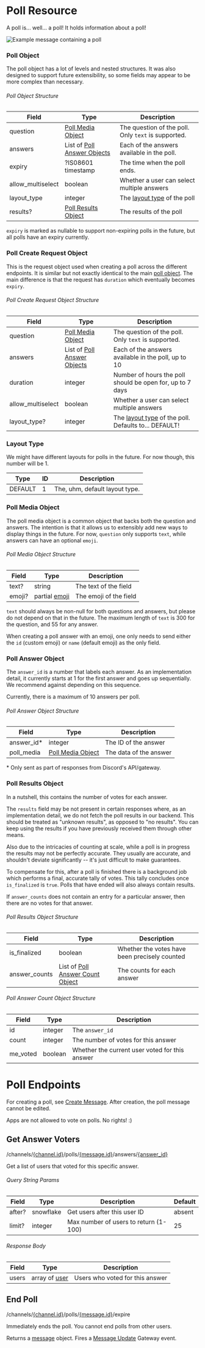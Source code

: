 
# Poll Resource

A poll is... well... a poll! It holds information about a poll!

![Example message containing a poll](/images/example-poll.png)

### Poll Object

The poll object has a lot of levels and nested structures. It was also designed
to support future extensibility, so some fields may appear to be more complex than
necessary.

###### Poll Object Structure

| Field             | Type                                                                        | Description                                                |
|-------------------|-----------------------------------------------------------------------------|------------------------------------------------------------|
| question          | [Poll Media Object](/resources/poll#poll-media-object-structure)            | The question of the poll. Only `text` is supported.        |
| answers           | List of [Poll Answer Objects](/resources/poll#poll-answer-object-structure) | Each of the answers available in the poll.                 |
| expiry            | ?IS08601 timestamp                                                          | The time when the poll ends.                               |
| allow_multiselect | boolean                                                                     | Whether a user can select multiple answers                 |
| layout_type       | integer                                                                     | The [layout type](/resources/poll#layout-type) of the poll |
| results?          | [Poll Results Object](/resources/poll#poll-results-object-structure)        | The results of the poll                                    |

`expiry` is marked as nullable to support non-expiring polls in the future, but all polls have an expiry currently.

### Poll Create Request Object

This is the request object used when creating a poll across the different endpoints.
It is similar but not exactly identical to the main [poll object](/resources/poll#poll-object-structure).
The main difference is that the request has `duration` which eventually becomes `expiry`.

###### Poll Create Request Object Structure

| Field             | Type                                                                        | Description                                                                         |
|-------------------|-----------------------------------------------------------------------------|-------------------------------------------------------------------------------------|
| question          | [Poll Media Object](/resources/poll#poll-media-object-structure)            | The question of the poll. Only `text` is supported.                                 |
| answers           | List of [Poll Answer Objects](/resources/poll#poll-answer-object-structure) | Each of the answers available in the poll, up to 10                                 |
| duration          | integer                                                                     | Number of hours the poll should be open for, up to 7 days                           |
| allow_multiselect | boolean                                                                     | Whether a user can select multiple answers                                          |
| layout_type?      | integer                                                                     | The [layout type](/resources/poll#layout-type) of the poll. Defaults to... DEFAULT! |

### Layout Type

We might have different layouts for polls in the future.
For now though, this number will be 1.

| Type    | ID | Description                    |
|---------|----|--------------------------------|
| DEFAULT | 1  | The, uhm, default layout type. |

### Poll Media Object

The poll media object is a common object that backs both the question and answers.
The intention is that it allows us to extensibly add new ways to display things in the future.
For now, `question` only supports `text`, while answers can have an optional `emoji`.

###### Poll Media Object Structure

| Field  | Type                                           | Description            |
|--------|------------------------------------------------|------------------------|
| text?  | string                                         | The text of the field  |
| emoji? | partial [emoji](/resources/emoji#emoji-object) | The emoji of the field |

`text` should always be non-null for both questions and answers, but please do not depend on that in the future.
The maximum length of `text` is 300 for the question, and 55 for any answer.

When creating a poll answer with an emoji, one only needs to send either the `id` (custom emoji) or `name` (default emoji) as the only field.

### Poll Answer Object

The `answer_id` is a number that labels each answer.
As an implementation detail, it currently starts at 1 for the first answer and goes up sequentially.
We recommend against depending on this sequence.

Currently, there is a maximum of 10 answers per poll.

###### Poll Answer Object Structure

| Field       | Type                                                             | Description            |
|-------------|------------------------------------------------------------------|------------------------|
| answer_id\* | integer                                                          | The ID of the answer   |
| poll_media  | [Poll Media Object](/resources/poll#poll-media-object-structure) | The data of the answer |

\* Only sent as part of responses from Discord's API/gateway.

### Poll Results Object

In a nutshell, this contains the number of votes for each answer.

The `results` field may be not present in certain responses where, as an implementation detail, we do not fetch the poll results in our backend.
This should be treated as "unknown results", as opposed to "no results". You can keep using the results if you have previously received them through other means.

Also due to the intricacies of counting at scale, while a poll is in progress the results may not be perfectly accurate.
They usually are accurate, and shouldn't deviate significantly -- it's just difficult to make guarantees.

To compensate for this, after a poll is finished there is a background job which performs a final, accurate tally of votes.
This tally concludes once `is_finalized` is `true`. Polls that have ended will also always contain results.

If `answer_counts` does not contain an entry for a particular answer, then there are no votes for that answer.

###### Poll Results Object Structure

| Field         | Type                                                                                   | Description                                   |
|---------------|----------------------------------------------------------------------------------------|-----------------------------------------------|
| is_finalized  | boolean                                                                                | Whether the votes have been precisely counted |
| answer_counts | List of [Poll Answer Count Object](/resources/poll#poll-answer-count-object-structure) | The counts for each answer                    |

###### Poll Answer Count Object Structure

| Field    | Type    | Description                                    |
|----------|---------|------------------------------------------------|
| id       | integer | The `answer_id`                                |
| count    | integer | The number of votes for this answer            |
| me_voted | boolean | Whether the current user voted for this answer |

# Poll Endpoints

For creating a poll, see [Create Message](/resources/channel#create-message). After creation, the poll message cannot be edited.

Apps are not allowed to vote on polls. No rights! :)

## Get Answer Voters

<RoutePill method="GET">/channels/[\{channel.id\}](/resources/channel#channel-object)/polls/[\{message.id\}](/resources/channel#message-object)/answers/[\{answer_id\}](/resources/poll#poll-answer-object)</RoutePill>

Get a list of users that voted for this specific answer.

###### Query String Params

| Field  | Type      | Description                           | Default |
|--------|-----------|---------------------------------------|---------|
| after? | snowflake | Get users after this user ID          | absent  |
| limit? | integer   | Max number of users to return (1-100) | 25      |

###### Response Body

| Field | Type                                         | Description                     |
|-------|----------------------------------------------|---------------------------------|
| users | array of [user](/resources/user#user-object) | Users who voted for this answer |

## End Poll

<RoutePill method="POST">/channels/[\{channel.id\}](/resources/channel#channel-object)/polls/[\{message.id\}](/resources/channel#message-object)/expire</RoutePill>

Immediately ends the poll. You cannot end polls from other users.

Returns a [message](/resources/channel#message-object) object. Fires a [Message Update](/topics/gateway-events#message-update) Gateway event.
